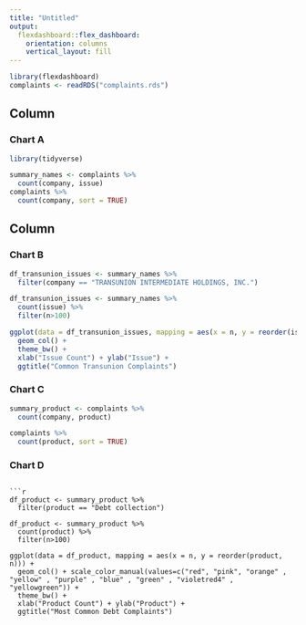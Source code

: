 ```yaml
---
title: "Untitled"
output: 
  flexdashboard::flex_dashboard:
    orientation: columns
    vertical_layout: fill
---
```


```r
library(flexdashboard)
complaints <- readRDS("complaints.rds")
```

Column {data-width=650}
-----------------------------------------------------------------------

### Chart A

```r
library(tidyverse)

summary_names <- complaints %>% 
  count(company, issue)
complaints %>% 
  count(company, sort = TRUE)
```

Column {data-width=350}
-----------------------------------------------------------------------

### Chart B

```r
 
df_transunion_issues <- summary_names %>% 
  filter(company == "TRANSUNION INTERMEDIATE HOLDINGS, INC.")

df_transunion_issues <- summary_names %>% 
  count(issue) %>% 
  filter(n>100)

ggplot(data = df_transunion_issues, mapping = aes(x = n, y = reorder(issue, n))) +
  geom_col() +
  theme_bw() +
  xlab("Issue Count") + ylab("Issue") +
  ggtitle("Common Transunion Complaints")
```

### Chart C

```r
summary_product <- complaints %>% 
  count(company, product)

complaints %>% 
  count(product, sort = TRUE) 
```

### Chart D

```

```r
df_product <- summary_product %>% 
  filter(product == "Debt collection")

df_product <- summary_product %>% 
  count(product) %>% 
  filter(n>100)

ggplot(data = df_product, mapping = aes(x = n, y = reorder(product, n))) +
  geom_col() + scale_color_manual(values=c("red", "pink", "orange" , "yellow" , "purple" , "blue" , "green" , "violetred4" , "yellowgreen")) +
  theme_bw() +
  xlab("Product Count") + ylab("Product") +
  ggtitle("Most Common Debt Complaints")
```

